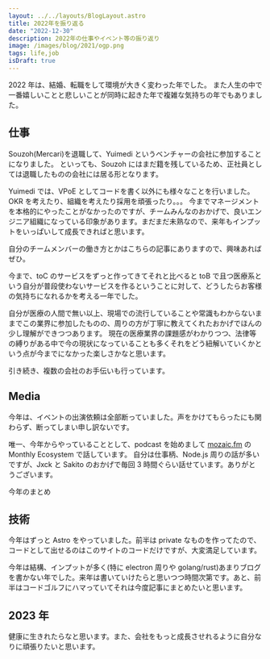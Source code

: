 ```yaml
---
layout: ../../layouts/BlogLayout.astro
title: 2022年を振り返る
date: "2022-12-30"
description: 2022年の仕事やイベント等の振り返り
image: /images/blog/2021/ogp.png
tags: life,job
isDraft: true
---
```


2022 年は、結婚、転職をして環境が大きく変わった年でした。
また人生の中で一番嬉しいことと悲しいことが同時に起きた年で複雑な気持ちの年でもありました。

## 仕事

Souzoh(Mercari)を退職して、Yuimedi というベンチャーの会社に参加することになりました。
といっても、Souzoh にはまだ籍を残しているため、正社員としては退職したものの会社には居る形となります。

Yuimedi では、VPoE としてコードを書く以外にも様々なことを行いました。OKR を考えたり、組織を考えたり採用を頑張ったり。。。
今までマネージメントを本格的にやったことがなかったのですが、チームみんなのおかげで、良いエンジニア組織になっている印象があります。まだまだ未熟なので、来年もインプットをいっぱいして成長できればと思います。

自分のチームメンバーの働き方とかはこちらの記事にありますので、興味あればぜひ。

今まで、toC のサービスをずっと作ってきてそれと比べると toB で且つ医療系という自分が普段使わないサービスを作るということに対して、どうしたらお客様の気持ちになれるかを考える一年でした。

自分が医療の人間で無い以上、現場での流行していることや常識もわからないままでこの業界に参加したものの、周りの方が丁寧に教えてくれたおかげでほんの少し理解ができつつあります。
現在の医療業界の課題感がわかりつつ、法律等の縛りがある中で今の現状になっていることも多くそれをどう紐解いていくかという点が今までになかった楽しさかなと思います。

引き続き、複数の会社のお手伝いも行っています。

## Media

今年は、イベントの出演依頼は全部断っていました。声をかけてもらったにも関わらず、断ってしまい申し訳ないです。

唯一、今年からやっていることとして、podcast を始めまして [mozaic.fm](https://mozaic.fm/) の Monthly Ecosystem で話しています。
自分は仕事柄、Node.js 周りの話が多いですが、Jxck と Sakito のおかげで毎回 3 時間ぐらい話せています。ありがとうございます。

今年のまとめ

## 技術

今年はずっと Astro をやっていました。前半は private なものを作ってたので、コードとして出せるのはこのサイトのコードだけですが、大変満足しています。

今年は結構、インプットが多く(特に electron 周りや golang/rust)あまりブログを書かない年でした。来年は書いていけたらと思いつつ時間次第です。あと、前半はコードゴルフにハマっていてそれは今度記事にまとめたいと思います。

## 2023 年

健康に生きれたらなと思います。また、会社をもっと成長させれるように自分なりに頑張りたいと思います。
